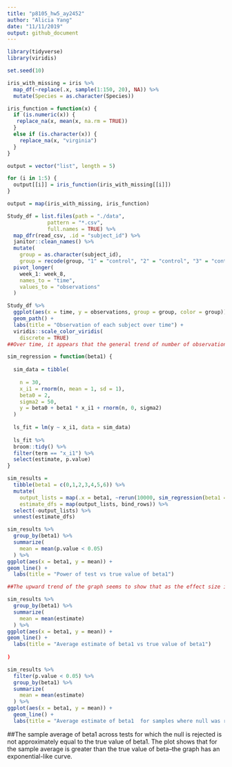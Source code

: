 ```yaml
---
title: "p8105_hw5_ay2452"
author: "Alicia Yang"
date: "11/11/2019"
output: github_document
---
```


```r
library(tidyverse)
library(viridis)

set.seed(10)

iris_with_missing = iris %>% 
  map_df(~replace(.x, sample(1:150, 20), NA)) %>%
  mutate(Species = as.character(Species))
```

```r
iris_function = function(x) {
  if (is.numeric(x)) {
   replace_na(x, mean(x, na.rm = TRUE))
  }
  else if (is.character(x)) {
    replace_na(x, "virginia")
  }
}

output = vector("list", length = 5)

for (i in 1:5) {
  output[[i]] = iris_function(iris_with_missing[[i]])
}

output = map(iris_with_missing, iris_function)
```

```r
Study_df = list.files(path = "./data",
             pattern = "*.csv", 
             full.names = TRUE) %>%
  map_dfr(read_csv, .id = "subject_id") %>%
  janitor::clean_names() %>%
  mutate(
    group = as.character(subject_id),
    group = recode(group, "1" = "control", "2" = "control", "3" = "control", "4" = "control", "5" = "control", "6" = "control", "7" = "control", "8" = "control", "9" = "control", "10" = "control", "11" = "experiment", "12" = "experiment", "13" = "experiment", "14" = "experiment", "15" = "experiment", "16" = "experiment", "17" = "experiment", "18" = "experiment", "19" = "experiment", "20" = "experiment" )) %>% 
  pivot_longer(
    week_1: week_8,
    names_to = "time", 
    values_to = "observations"
  )

Study_df %>% 
  ggplot(aes(x = time, y = observations, group = group, color = group)) + 
  geom_path() +
  labs(title = "Observation of each subject over time") + 
  viridis::scale_color_viridis(
    discrete = TRUE)
##Over time, it appears that the general trend of number of observations increases for individuals in the experimental group. Individuals in the control group seem to start and end at around the same observation number. 
```

```r
sim_regression = function(beta1) {
  
  sim_data = tibble(
    
    n = 30,
    x_i1 = rnorm(n, mean = 1, sd = 1),
    beta0 = 2, 
    sigma2 = 50,
    y = beta0 + beta1 * x_i1 + rnorm(n, 0, sigma2)
  )
  
  ls_fit = lm(y ~ x_i1, data = sim_data)
  
  ls_fit %>% 
  broom::tidy() %>%
  filter(term == "x_i1") %>%
  select(estimate, p.value)
}

sim_results = 
  tibble(beta1 = c(0,1,2,3,4,5,6)) %>% 
  mutate(
    output_lists = map(.x = beta1, ~rerun(10000, sim_regression(beta1 = .x))),
    estimate_dfs = map(output_lists, bind_rows)) %>% 
  select(-output_lists) %>% 
  unnest(estimate_dfs)
```

```r
sim_results %>%
  group_by(beta1) %>%
  summarize(
    mean = mean(p.value < 0.05)
  ) %>%
ggplot(aes(x = beta1, y = mean)) + 
geom_line() +
  labs(title = "Power of test vs true value of beta1")

##The upward trend of the graph seems to show that as the effect size increases, the power seemingly increases.
```

```r
sim_results %>%
  group_by(beta1) %>%
  summarize(
    mean = mean(estimate)
  ) %>%
ggplot(aes(x = beta1, y = mean)) + 
geom_line() + 
  labs(title = "Average estimate of beta1 vs true value of beta1")
  
)  
```

```r
sim_results %>%
  filter(p.value < 0.05) %>%
  group_by(beta1) %>%
  summarize(
    mean = mean(estimate)
  ) %>% 
ggplot(aes(x = beta1, y = mean)) +
  geom_line() +
  labs(title = "Average estimate of beta1  for samples where null was rejected vs true value of beta1")
```

##The sample average of beta1 across tests for which the null is rejected is not approximately equal to the true value of beta1. The plot shows that for the sample average is greater than the true value of beta--the graph has an exponential-like curve.